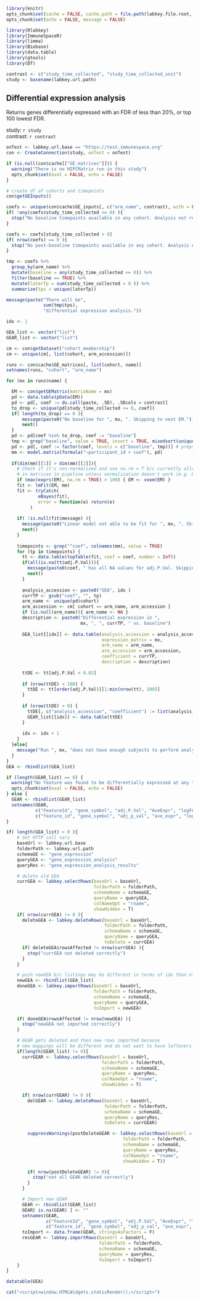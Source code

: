 ```r
library(knitr)
opts_chunk$set(cache = FALSE, cache.path = file.path(labkey.file.root, "cache/DifferentialExpressionAnalysis/"))
opts_chunk$set(echo = FALSE, message = FALSE)
```

```r
library(Rlabkey)
library(ImmuneSpaceR)
library(limma)
library(Biobase)
library(data.table)
library(gtools)
library(DT)
```

```r
contrast <- c("study_time_collected", "study_time_collected_unit")
study <- basename(labkey.url.path)
```

## Differential expression analysis

Returns genes differentially expressed with an FDR of less than 20%, or top 100 lowest FDR.

study: `r study`  
contrast: `r contrast`

```r
onTest <- labkey.url.base == "https://test.immunespace.org"
con <- CreateConnection(study, onTest = onTest)

if (is.null(con$cache[["GE_matrices"]])) {
  warning("There is no HIPCMatrix run in this study")
  opts_chunk$set(eval = FALSE, echo = FALSE)
}

# create df of cohorts and timepoints
con$getGEInputs()

coefs <- unique(con$cache$GE_inputs[, c("arm_name", contrast), with = FALSE])
if( !any(coefs$study_time_collected <= 0) ){
  stop("No baseline timepoints available in any cohort. Analysis not run.")
}

coefs <- coefs[study_time_collected > 0]
if( nrow(coefs) == 0 ){
  stop("No post-baseline timepoints available in any cohort. Analysis not run.")
}

tmp <- coefs %>%
  group_by(arm_name) %>%
  mutate(baseline = any(study_time_collected <= 0)) %>%
  filter(baseline == TRUE) %>%
  mutate(laterTp = sum(study_time_collected > 0 )) %>%
  summarize(tps = unique(laterTp))

message(paste("There will be", 
              sum(tmp$tps), 
              "differential expression analysis."))
```

```r
idx <- 1

GEA_list <- vector("list")
GEAR_list <- vector("list")

cm <- con$getDataset("cohort_membership")
cm <- unique(cm[, list(cohort, arm_accession)])

runs <- con$cache$GE_matrices[, list(cohort, name)]
setnames(runs, "cohort", "arm_name")

for (mx in runs$name) {

  EM <- con$getGEMatrix(matrixName = mx)
  pd <- data.table(pData(EM))
  pd <- pd[, coef := do.call(paste, .SD), .SDcols = contrast]
  to_drop <- unique(pd[study_time_collected <= 0, coef])
  if( length(to_drop) == 0 ){
      message(paste0("No baseline for ", mx, ". Skipping to next EM."))
      next()
  }
  pd <- pd[coef %in% to_drop, coef := "baseline"]
  tmp <- grep("baseline", value = TRUE, invert = TRUE, mixedsort(unique(pd$coef)))
  pd <- pd[, coef := factor(coef, levels = c("baseline", tmp))] # preps coef col for use in model
  mm <- model.matrix(formula("~participant_id + coef"), pd)
  
  if(dim(mm)[[1]] > dim(mm)[[2]]){
    # Check if it's non-normalized and use na.rm = T b/c currently allowing NAs to remain
    # in matrices in pipeline unless normalization doesn't work (e.g. DEseq)
    if (max(exprs(EM), na.rm = TRUE) > 100) { EM <- voom(EM) }
    fit <- lmFit(EM, mm)
    fit <- tryCatch(
            eBayes(fit),
            error = function(e) return(e)
         )   
  
    if( !is.null(fit$message) ){  
      message(paste0("Linear model not able to be fit for ", mx, ". Skipping to next matrix"))
      next() 
    }   
  
    timepoints <- grep("^coef", colnames(mm), value = TRUE)
    for (tp in timepoints) {
      tt <- data.table(topTable(fit, coef = coef, number = Inf))
      if(all(is.na(tt$adj.P.Val))){
        message(paste0(coef, " has all NA values for adj.P.Val. Skipping to next coef."))
        next()
      }
 
      analysis_accession <- paste0("GEA", idx )
      currTP <- gsub("coef", "", tp)
      arm_name <- unique(pd$cohort)
      arm_accession <- cm[ cohort == arm_name, arm_accession ]
      if (is.null(arm_name)){ arm_name <- NA }
      description <- paste0("Differential expression in ",
                            mx, ", ", currTP, " vs. baseline")
  
      GEA_list[[idx]] <- data.table(analysis_accession = analysis_accession,
                                    expression_matrix = mx,
                                    arm_name = arm_name,
                                    arm_accession = arm_accession,
                                    coefficient = currTP,
                                    description = description)
  
      ttDE <- tt[adj.P.Val < 0.02]
  
      if (nrow(ttDE) < 100) {
        ttDE <- tt[order(adj.P.Val)][1:min(nrow(tt), 100)]
      }
  
      if (nrow(ttDE) > 0) {
        ttDE[, c("analysis_accession", "coefficient") := list(analysis_accession, currTP)]
        GEAR_list[[idx]] <- data.table(ttDE)
      }
  
      idx <- idx + 1
    }
  }else{
    message("Run ", mx, "does not have enough subjects to perform analysis.")
  }
}
GEA <- rbindlist(GEA_list)

if (length(GEAR_list) == 0) {
  warning("No feature was found to be differentially expressed at any timepoint.")
  opts_chunk$set(eval = FALSE, echo = FALSE)
} else {
  GEAR <- rbindlist(GEAR_list)
  setnames(GEAR,
           c("FeatureId", "gene_symbol", "adj.P.Val", "AveExpr", "logFC", "P.Value", "t"),
           c("feature_id", "gene_symbol", "adj_p_val", "ave_expr", "log_fc", "p_value", "statistic"))
}
```

```r

if( length(GEA_list) > 0 ){
    # Set HTTP call vars
    baseUrl <- labkey.url.base
    folderPath <- labkey.url.path
    schemaGE <- "gene_expression"
    queryGEA <- "gene_expression_analysis"
    queryRes <- "gene_expression_analysis_results"

    # delete old GEA
    currGEA <- labkey.selectRows(baseUrl = baseUrl,
                                 folderPath = folderPath,
                                 schemaName = schemaGE,
                                 queryName = queryGEA,
                                 colNameOpt = "rname",
                                 showHidden = T)
    if( nrow(currGEA) != 0 ){
      deleteGEA <- labkey.deleteRows(baseUrl = baseUrl,
                                     folderPath = folderPath,
                                     schemaName = schemaGE,
                                     queryName = queryGEA,
                                     toDelete = currGEA)
      if( deleteGEA$rowsAffected != nrow(currGEA) ){
        stop("currGEA not deleted correctly")
      }
    }

    # push newGEA b/c listings may be different in terms of idx than old
    newGEA <- rbindlist(GEA_list)
    doneGEA <- labkey.importRows(baseUrl = baseUrl,
                                 folderPath = folderPath,
                                 schemaName = schemaGE,
                                 queryName = queryGEA,
                                 toImport = newGEA)

    if( doneGEA$rowsAffected != nrow(newGEA) ){
      stop("newGEA not imported correctly")
    }

    # GEAR gets deleted and then new rows imported because
    # new mappings will be different and do not want to have leftovers
    if(length(GEAR_list) != 0){
      currGEAR <- labkey.selectRows(baseUrl = baseUrl,
                                    folderPath = folderPath,
                                    schemaName = schemaGE,
                                    queryName = queryRes,
                                    colNameOpt = "rname",
                                    showHidden = T)

      if( nrow(currGEAR) != 0 ){
        delGEAR <- labkey.deleteRows(baseUrl = baseUrl,
                                     folderPath = folderPath,
                                     schemaName = schemaGE,
                                     queryName = queryRes,
                                     toDelete = currGEAR)

        suppressWarnings(postDeleteGEAR <- labkey.selectRows(baseUrl = baseUrl,
                                            folderPath = folderPath,
                                            schemaName = schemaGE,
                                            queryName = queryRes,
                                            colNameOpt = "rname",
                                            showHidden = T))

        if( nrow(postDeleteGEAR) != 0){
          stop("not all GEAR deleted correctly")
        }
      }

      # Import new GEAR
      GEAR <- rbindlist(GEAR_list)
      GEAR[ is.na(GEAR) ] <- ""
      setnames(GEAR,
               c("FeatureId", "gene_symbol", "adj.P.Val", "AveExpr", "logFC", "P.Value", "t"),
               c("feature_id", "gene_symbol", "adj_p_val", "ave_expr", "log_fc", "p_value", "statistic"))
      toImport <- data.frame(GEAR, stringsAsFactors = F)
      resGEAR <- labkey.importRows(baseUrl = baseUrl,
                                   folderPath = folderPath,
                                   schemaName = schemaGE,
                                   queryName = queryRes,
                                   toImport = toImport)
    }
}
```

```r
datatable(GEA)
```

```r
cat("<script>window.HTMLWidgets.staticRender();</script>")
```

